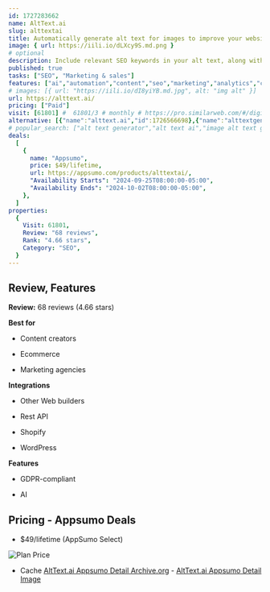 ```yaml
---
id: 1727283662
name: AltText.ai
slug: alttextai
title: Automatically generate alt text for images to improve your website’s SEO and accessibility
image: { url: https://iili.io/dLXcy9S.md.png }
# optional
description: Include relevant SEO keywords in your alt text, along with brand or product namesUse AI to automatically analyze images and generate alt text for thousands of images at once
published: true
tasks: ["SEO", "Marketing & sales"]
features: ["ai","automation","content","seo","marketing","analytics","customer support","workflow"]
# images: [{ url: "https://iili.io/dI8yiYB.md.jpg", alt: "img alt" }]
url: https://alttext.ai/
pricing: ["Paid"]
visit: [61801] #  61801/3 # monthly # https://pro.similarweb.com/#/digitalsuite/websiteanalysis/home
alternative: [{"name":"alttext.ai","id":1726566698},{"name":"alttextgeneratorai.com","id":1726565177},{"name":"descrb","id":1721706861},{"name":"Nytro SEO","id":1724302860}]
# popular_search: ["alt text generator","alt text ai","image alt text generator","ai text generator","alt text ai generator","alt text generator","app to make an image out of micro text","how to write alt text for seo","ai alt text generator","alttext ai"]
deals:
  [
    {
      name: "Appsumo",
      price: $49/lifetime,
      url: https://appsumo.com/products/alttextai/,
      "Availability Starts": "2024-09-25T08:00:00-05:00",
      "Availability Ends": "2024-10-02T08:00:00-05:00",
    },
  ]
properties:
  {
    Visit: 61801,
    Review: "68 reviews",
    Rank: "4.66 stars",
    Category: "SEO",
  }
---
```


## Review, Features

**Review:** 68 reviews (4.66 stars)

**Best for**

- Content creators

- Ecommerce

- Marketing agencies

**Integrations**

- Other Web builders

- Rest API

- Shopify

- WordPress

**Features**

- GDPR-compliant

- AI

## Pricing - Appsumo Deals

- $49/lifetime (AppSumo Select)

<Img src="https://iili.io/dLhcbdQ.png" alt="Plan Price" />

- Cache [AltText.ai Appsumo Detail Archive.org](https://web.archive.org/web/*/https://appsumo.com/products/alttextai/) - [AltText.ai Appsumo Detail Image](https://iili.io/dLh0ocx.png)
